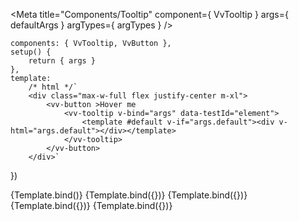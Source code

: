 
<Meta
	title="Components/Tooltip"
	component={ VvTooltip }
	args={ defaultArgs }
	argTypes={ argTypes }
/>

	components: { VvTooltip, VvButton },
	setup() {
		return { args }
	},
	template:
		/* html */`
		<div class="max-w-full flex justify-center m-xl">
			<vv-button >Hover me
				<vv-tooltip v-bind="args" data-testId="element">
					<template #default v-if="args.default"><div v-html="args.default"></div></template>
				</vv-tooltip>
			</vv-button>
		</div>`
})

<Canvas>
	<Story name="Default" play={defaultTest}>
		{Template.bind()}
	</Story>
</Canvas>

<Canvas>
	<Story
		name="Top"
		play={defaultTest}
		args={{ position: 'top' }}
		argTypes={{
			position: {
				control: {
					disable: true,
				}
			},
		}}>
		{Template.bind({})}
	</Story>
</Canvas>

<Canvas>
	<Story
		name="Bottom"
		play={defaultTest}
		args={{ position: 'bottom' }}
		argTypes={{
			position: {
				control: {
					disable: true,
				}
			},
		}}>
		{Template.bind({})}
	</Story>
</Canvas>

<Canvas>
	<Story
		name="Right"
		play={defaultTest}
		args={{ position: 'right' }}
		argTypes={{
			position: {
				control: {
					disable: true,
				}
			},
		}}>
		{Template.bind({})}
	</Story>
</Canvas>

<Canvas>
	<Story
		name="Left"
		play={defaultTest}
		args={{ position: 'left' }}
		argTypes={{
			position: {
				control: {
					disable: true,
				}
			},
		}}>
		{Template.bind({})}
	</Story>
</Canvas>